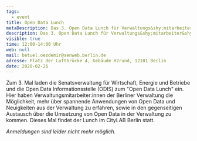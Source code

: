 ```yaml
---
tags:
  - event
title: Open Data Lunch
metaDescription: Das 3. Open Data Lunch für Verwaltungs&shy;mitarbeiter&shy;:innen
description: Das 3. Open Data Lunch für Verwaltungs&shy;mitarbeiter&shy;:innen
visible: true
time: 12:00-14:00 Uhr
web: null
mail: betuel.oezdemir@senweb.berlin.de
adresse: Platz der Luftbrücke 4, Gebäude H2rund, 12101 Berlin
date: 2020-02-26
---
```


Zum 3. Mal laden die Senatsverwaltung für Wirtschaft, Energie und Betriebe und die Open Data Informationsstelle (ODIS) zum "Open Data Lunch" ein. Hier haben Verwaltungsmitarbeiter:innen der Berliner Verwaltung die Möglichkeit, mehr über spannende Anwendungen von Open Data und Neuigkeiten aus der Verwaltung zu erfahren, sowie in den gegenseitigen Austausch über die Umsetzung von Open Data in der Verwaltung zu kommen. Dieses Mal findet der Lunch im CityLAB Berlin statt.

_Anmeldungen sind leider nicht mehr möglich._

